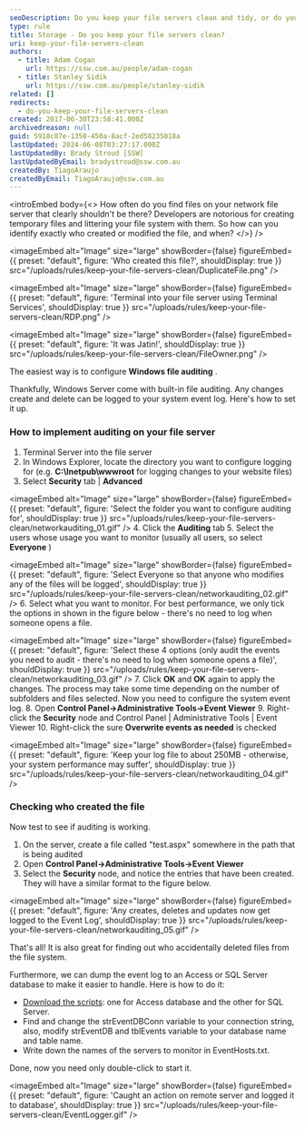 ```yaml
---
seoDescription: Do you keep your file servers clean and tidy, or do you often find unnecessary files cluttering up your storage space?
type: rule
title: Storage - Do you keep your file servers clean?
uri: keep-your-file-servers-clean
authors:
  - title: Adam Cogan
    url: https://ssw.com.au/people/adam-cogan
  - title: Stanley Sidik
    url: https://ssw.com.au/people/stanley-sidik
related: []
redirects:
  - do-you-keep-your-file-servers-clean
created: 2017-06-30T23:58:41.000Z
archivedreason: null
guid: 5918c87e-1350-450a-8acf-2ed58235018a
lastUpdated: 2024-06-08T03:27:17.000Z
lastUpdatedBy: Brady Stroud [SSW]
lastUpdatedByEmail: bradystroud@ssw.com.au
createdBy: TiagoAraujo
createdByEmail: TiagoAraujo@ssw.com.au
---
```


<introEmbed
  body={<>
How often do you find files on your network file server that clearly shouldn't be there? Developers are notorious for creating temporary files and littering your file system with them. So how can you identify exactly who created or modified the file, and when?
  </>}
/>

<imageEmbed
  alt="Image"
  size="large"
  showBorder={false}
  figureEmbed={{
    preset: "default",
    figure: 'Who created this file?',
    shouldDisplay: true
  }}
  src="/uploads/rules/keep-your-file-servers-clean/DuplicateFile.png"
/>


<imageEmbed
  alt="Image"
  size="large"
  showBorder={false}
  figureEmbed={{
    preset: "default",
    figure: 'Terminal into your file server using Terminal Services',
    shouldDisplay: true
  }}
  src="/uploads/rules/keep-your-file-servers-clean/RDP.png"
/>


<imageEmbed
  alt="Image"
  size="large"
  showBorder={false}
  figureEmbed={{
    preset: "default",
    figure: 'It was Jatin!',
    shouldDisplay: true
  }}
  src="/uploads/rules/keep-your-file-servers-clean/FileOwner.png"
/>

The easiest way is to configure **Windows file auditing** .

Thankfully, Windows Server come with built-in file auditing. Any changes create and delete can be logged to your system event log. Here's how to set it up.

### How to implement auditing on your file server

1. Terminal Server into the file server
2. In Windows Explorer, locate the directory you want to configure logging for (e.g. **C:\Inetpub\wwwroot** for logging changes to your website files)
3. Select **Security** tab | **Advanced**
   
<imageEmbed
  alt="Image"
  size="large"
  showBorder={false}
  figureEmbed={{
    preset: "default",
    figure: 'Select the folder you want to configure auditing for',
    shouldDisplay: true
  }}
  src="/uploads/rules/keep-your-file-servers-clean/networkauditing_01.gif"
/>
4. Click the **Auditing** tab
5. Select the users whose usage you want to monitor (usually all users, so select **Everyone** )
   
<imageEmbed
  alt="Image"
  size="large"
  showBorder={false}
  figureEmbed={{
    preset: "default",
    figure: 'Select Everyone so that anyone who modifies any of the files will be logged',
    shouldDisplay: true
  }}
  src="/uploads/rules/keep-your-file-servers-clean/networkauditing_02.gif"
/>
6. Select what you want to monitor. For best performance, we only tick the options in shown in the figure below - there's no need to log when someone opens a file.
   
<imageEmbed
  alt="Image"
  size="large"
  showBorder={false}
  figureEmbed={{
    preset: "default",
    figure: 'Select these 4 options (only audit the events you need to audit - there\'s no need to log when someone opens a file)',
    shouldDisplay: true
  }}
  src="/uploads/rules/keep-your-file-servers-clean/networkauditing_03.gif"
/>
7. Click **OK** and **OK** again to apply the changes. The process may take some time depending on the number of subfolders and files selected.
   Now you need to configure the system event log.
8. Open **Control Panel-&gt;Administrative Tools-&gt;Event Viewer**
9. Right-click the **Security** node and Control Panel | Administrative Tools | Event Viewer
10. Right-click the sure **Overwrite events as needed** is checked
    
<imageEmbed
  alt="Image"
  size="large"
  showBorder={false}
  figureEmbed={{
    preset: "default",
    figure: 'Keep your log file to about 250MB - otherwise, your system performance may suffer',
    shouldDisplay: true
  }}
  src="/uploads/rules/keep-your-file-servers-clean/networkauditing_04.gif"
/>

### Checking who created the file

Now test to see if auditing is working.

1. On the server, create a file called "test.aspx" somewhere in the path that is being audited
2. Open **Control Panel-&gt;Administrative Tools-&gt;Event Viewer**
3. Select the **Security** node, and notice the entries that have been created. They will have a similar format to the figure below.
   
<imageEmbed
  alt="Image"
  size="large"
  showBorder={false}
  figureEmbed={{
    preset: "default",
    figure: 'Any creates, deletes and updates now get logged to the Event Log',
    shouldDisplay: true
  }}
  src="/uploads/rules/keep-your-file-servers-clean/networkauditing_05.gif"
/>

That's all! It is also great for finding out who accidentally deleted files from the file system.

Furthermore, we can dump the event log to an Access or SQL Server database to make it easier to handle. Here is how to do it:

- [Download the scripts](https://github.com/SSWConsulting/SSW.Rules.Content/raw/main/rules/keep-your-file-servers-clean/DumpEventLog2Db.zip): one for Access database and the other for SQL Server.
- Find and change the strEventDBConn variable to your connection string, also, modify strEventDB and tblEvents variable to your database name and table name.
- Write down the names of the servers to monitor in EventHosts.txt.

Done, now you need only double-click to start it.


<imageEmbed
  alt="Image"
  size="large"
  showBorder={false}
  figureEmbed={{
    preset: "default",
    figure: 'Caught an action on remote server and logged it to database',
    shouldDisplay: true
  }}
  src="/uploads/rules/keep-your-file-servers-clean/EventLogger.gif"
/>
